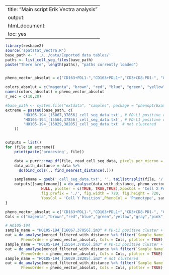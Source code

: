 
---
title: "Main script Erik Vectra analysis"
output:
  html_document:
    toc: yes
---


```r
library(reshape2)
source('spatstat_vectra.R')
base_path <- '../../data/Exported data tables/'
paths <- list_cell_seg_files(base_path)
paste("There are", length(paths), "paths currently loaded")


pheno_vector_absolut = c("CD163+PDL1-","CD163+PDL1+","CD3+CD8-PD1-", "CD3+CD8-PD1+", "CD3+CD8+PD1-", "CD3+CD8+PD1+","Other","Other PDL1+","PAX5+PDL1-", "PAX5+PDL1+")

colors_absolut = c("magenta", "brown", "red", "blue", "green", "yellow", "gray", "pink", "orange", "cyan")
names(colors_absolut) = pheno_vector_absolut
r_vec = c(10,20)

```


```r
#base_path <- system.file("extdata", "samples", package = "phenoptrExamples")
extreme = paste0(base_path, c(
		'HO105-194_[16067,37856]_cell_seg_data.txt', # PD-L1 positive cluster + Tumor cluster
		'HO105-194_[15564,37856]_cell_seg_data.txt', # PD-L1 positive cluster + Tumor cluster
		'HO105-194_[16029,38205]_cell_seg_data.txt' # not clustered
	))


outputs = list()
for (file in extreme){
	print(paste('procesing', file))

	data = purrr::map_df(file, read_cell_seg_data, pixels_per_micron = getOption("phenoptr.pixels.per.micron"))
	data_with_distance = data %>%
	  do(bind_cols(., find_nearest_distance(.)))

  	samplename = gsub('_cell_seg_data.txt', '', tail(strsplit(file, '/')[[1]],1))
	outputs[[samplename]] = do_analyse(data_with_distance, pheno_vector_absolut, colors_absolut, 
			    NULL, plotter = c(TRUE, TRUE,TRUE),XposCol = 'Cell X Position', envelope=TRUE, 
			    fig.prefix = './', fig.width = 720, fig.height = 720,
			    YposCol = 'Cell Y Position',PhenoCol = 'Phenotype', samplename, r_vec = r_vec)
}
```

```r

pheno_vector_absolut = c("CD163+PDL1-","CD163+PDL1+","CD3+CD8-PD1-", "CD3+CD8-PD1+", "CD3+CD8+PD1-", "CD3+CD8+PD1+","Other","Other PDL1+","PAX5+PDL1-", "PAX5+PDL1+")
Cols = c("magenta","brown","red","blue","green","yellow","gray","pink","orange","cyan")

# HO105-194
sample_name = "HO105-194_[16067,37856].im3" # PD-L1 positive cluster + Tumor cluster
out = do_analyse(merged_filtered_with_distance %>% filter(`Sample Name` == sample_name), 
	   PhenoOrder = pheno_vector_absolut, Cols = Cols, plotter = TRUE)
sample_name = "HO105-194_[15564,37856].im3" # PD-L1 positive cluster + Tumor cluster
out = do_analyse(merged_filtered_with_distance %>% filter(`Sample Name` == sample_name), 
	   PhenoOrder = pheno_vector_absolut, Cols = Cols, plotter = TRUE)
sample_name = "HO105-194_[16029,38205].im3" # not clustered
out = do_analyse(merged_filtered_with_distance %>% filter(`Sample Name` == sample_name), 
	   PhenoOrder = pheno_vector_absolut, Cols = Cols, plotter = TRUE)

```

